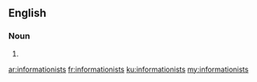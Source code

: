 ==English==

===Noun===
{{head|en|plural}}

# {{plural of|informationist|lang=en|nocat=1}}

[[ar:informationists]]
[[fr:informationists]]
[[ku:informationists]]
[[my:informationists]]